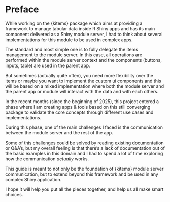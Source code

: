 # Preface {.unnumbered}

While working on the {kitems} package which aims at providing a framework to manage tabular data inside R Shiny apps and has its main component delivered as a Shiny module server, I had to think about several implementations for this module to be used in complex apps.

The standard and most simple one is to fully delegate the items management to the module server. In this case, all operations are performed within the module server context and the components (buttons, inputs, table) are used in the parent app.

But sometimes (actually quite often), you need more flexibility over the items or maybe you want to implement the custom ui components and this will be based on a mixed implementation where both the module server and the parent app or module will interact with the data and with each others.

In the recent months (since the beginning of 2025), this project entered a phase where I am creating apps & tools based on this still converging package to validate the core concepts through different use cases and implementations.

During this phase, one of the main challenges I faced is the communication between the module server and the rest of the app.

Some of this challenges could be solved by reading existing documentation or Q&A's, but my overall feeling is that there's a lack of documentation out of the basic examples in this domain and I had to spend a lot of time exploring how the communication *actually* works.

This guide is meant to not only be the foundation of {kitems} module server communication, but to extend beyond this framework and be used in any complex Shiny application.

I hope it will help you put all the pieces together, and help us all make smart choices.
